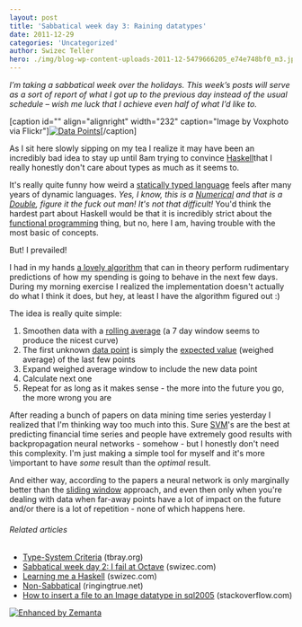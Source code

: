 ```yaml
---
layout: post
title: 'Sabbatical week day 3: Raining datatypes'
date: 2011-12-29
categories: 'Uncategorized'
author: Swizec Teller
hero: ./img/blog-wp-content-uploads-2011-12-5479666205_e74e748bf0_m3.jpg
---
```

_I’m taking a sabbatical week over the holidays. This week’s posts will serve as a sort of report of what I got up to the previous day instead of the usual schedule – wish me luck that I achieve even half of what I’d like to._



\[caption id="" align="alignright" width="232" caption="Image by Voxphoto via Flickr"][![Data Points](./img/blog-wp-content-uploads-2011-12-5479666205_e74e748bf0_m3.jpg "Data Points")](http://www.flickr.com/photos/13757887@N00/5479666205)\[/caption]



As I sit here slowly sipping on my tea I realize it may have been an incredibly bad idea to stay up until 8am trying to convince [Haskell](http://haskell.org "Haskell (programming language)")that I really honestly don't care about types as much as it seems to.



It's really quite funny how weird a [statically typed language](http://en.wikipedia.org/wiki/Type_system "Type system") feels after many years of dynamic languages. _Yes, I know, this is a [Numerical](http://en.wikipedia.org/wiki/Number "Number") and that is a [Double](http://en.wikipedia.org/wiki/Floating_point), figure it the fuck out man! It's not that difficult!_ You'd think the hardest part about Haskell would be that it is incredibly strict about the [functional programming](http://en.wikipedia.org/wiki/Functional_programming "Functional programming") thing, but no, here I am, having trouble with the most basic of concepts.



But! I prevailed!



I had in my hands [a lovely algorithm](https://github.com/Swizec/Personal-Runway/blob/master/implementation/window.hs) that can in theory perform rudimentary predictions of how my spending is going to behave in the next few days. During my morning exercise I realized the implementation doesn't actually do what I think it does, but hey, at least I have the algorithm figured out :)



The idea is really quite simple:

1. Smoothen data with a [rolling average](http://en.wikipedia.org/wiki/Moving_average "Moving average") (a 7 day window seems to produce the nicest curve)
2. The first unknown [data point](http://en.wikipedia.org/wiki/Data_point "Data point") is simply the [expected value](http://en.wikipedia.org/wiki/Expected_value "Expected value") (weighed average) of the last few points
3. Expand weighed average window to include the new data point
4. Calculate next one
5. Repeat for as long as it makes sense - the more into the future you go, the more wrong you are

After reading a bunch of papers on data mining time series yesterday I realized that I'm thinking way too much into this. Sure [SVM](http://en.wikipedia.org/wiki/Support_vector_machine "Support vector machine")'s are the best at predicting financial time series and people have extremely good results with backpropagation neural networks - somehow - but I honestly don't need this complexity. I'm just making a simple tool for myself and it's more \\important to have _some_ result than the _optimal_ result.



And either way, according to the papers a neural network is only marginally better than the [sliding window](http://en.wikipedia.org/wiki/Sliding_window_protocol "Sliding window protocol") approach, and even then only when you're dealing with data when far-away points have a lot of impact on the future and/or there is a lot of repetition - none of which happens here.

###### Related articles

- [Type-System Criteria](http://www.tbray.org/ongoing/When/201x/2011/12/27/Type-Systems) (tbray.org)
- [Sabbatical week day 2: I fail at Octave](http://swizec.com/blog/sabbatical-week-day-2-i-fail-at-octave/swizec/3282) (swizec.com)
- [Learning me a Haskell](http://swizec.com/blog/learning-me-a-haskell/swizec/3272) (swizec.com)
- [Non-Sabbatical](http://ringingtrue.net/2011/12/27/non-sabbatical/) (ringingtrue.net)
- [How to insert a file to an Image datatype in sql2005](http://stackoverflow.com/questions/8178445/how-to-insert-a-file-to-an-image-datatype-in-sql-server-2005) (stackoverflow.com)

[![Enhanced by Zemanta](http://img.zemanta.com/zemified_e.png?x-id=ce282cd2-9d04-4814-b93d-219c7e073a5d)](http://www.zemanta.com/ "Enhanced by Zemanta")